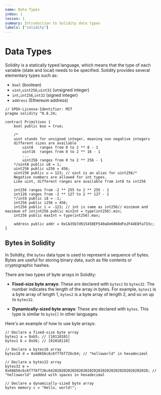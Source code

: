 ```yaml
---
name: Data Types
index: 1
lesson: 1
summary: Introduction to Solidity data types
labels: ["solidity"]
---
```


# Data Types

Solidity is a statically typed language, which means that the type of each variable (state and local) needs to be specified. Solidity provides several elementary types such as:

- `bool` (boolean)
- `uint`,`uint256`,`uint32` (unsigned integer)
- `int`,`int256`,`int32` (signed integer)
- `address` (Ethereum address)

```solidity
// SPDX-License-Identifier: MIT
pragma solidity ^0.8.24;

contract Primitives {
    bool public boo = true;

    /*
    uint stands for unsigned integer, meaning non negative integers
    different sizes are available
        uint8   ranges from 0 to 2 ** 8 - 1
        uint16  ranges from 0 to 2 ** 16 - 1
        ...
        uint256 ranges from 0 to 2 ** 256 - 1
    */uint8 public u8 = 1;
    uint256 public u256 = 456;
    uint256 public u = 123; // uint is an alias for uint256/*
    Negative numbers are allowed for int types.
    Like uint, different ranges are available from int8 to int256

    int256 ranges from -2 ** 255 to 2 ** 255 - 1
    int128 ranges from -2 ** 127 to 2 ** 127 - 1
    */int8 public i8 = -1;
    int256 public i256 = 456;
    int256 public i = -123; // int is same as int256// minimum and maximum of intint256 public minInt = type(int256).min;
    int256 public maxInt = type(int256).max;

    address public addr = 0xCA35b7d915458EF540aDe6068dFe2F44E8fa733c;
}
```

## Bytes in Solidity

In Solidity, the `bytes` data type is used to represent a sequence of bytes. Bytes are useful for storing binary data, such as file contents or cryptographic hashes.

There are two types of byte arrays in Solidity:

- **Fixed-size byte arrays**: These are declared with `bytes1` to `bytes32`. The number indicates the length of the array in bytes. For example, `bytes1` is a byte array of length 1, `bytes2` is a byte array of length 2, and so on up to `bytes32`.

- **Dynamically-sized byte arrays**: These are declared with `bytes`. This type is similar to `byte[]` in other languages.

Here's an example of how to use byte arrays:

```solidity
// Declare a fixed-size byte array
bytes1 a = 0xb5; // [10110101]
bytes1 b = 0x56; // [01010110]

// Declare a bytes10 array
bytes10 d = 0x68656c6c6f776f726c64; // "helloworld" in hexadecimal

// Declare a bytes32 array
bytes32 e = 0x68656c6c6f776f726c6420202020202020202020202020202020202020202020; // "helloworld" padded with spaces in hexadecimal

// Declare a dynamically-sized byte array
bytes memory c = "Hello, world!";
```
